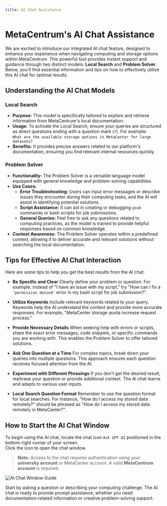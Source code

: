 ```yaml
---
title: AI Chat Assistance
---
```


# MetaCentrum's AI Chat Assistance

We are excited to introduce our integrated AI chat feature, designed to enhance your experience when navigating computing and storage options within MetaCentrum. This powerful tool provides instant support and guidance through two distinct models: **Local Search** and **Problem Solver**. Below, you'll find essential information and tips on how to effectively utilize this AI chat for optimal results.

## Understanding the AI Chat Models

### Local Search
- **Purpose:** This model is specifically tailored to explore and retrieve information from MetaCentrum's local documentation.
- **Usage:** To activate the Local Search, ensure your queries are structured as direct questions ending with a question mark (`?`). For example:  
  `What are the available storage options in MetaCenter for large datasets?`
- **Benefits:** It provides precise answers related to our platform's documentation, ensuring you find relevant internal resources quickly.

### Problem Solver
- **Functionality:** The Problem Solver is a versatile language model equipped with general knowledge and problem-solving capabilities.  
- **Use Cases:**  
  - **Error Troubleshooting:** Users can input error messages or describe issues they encounter during their computing tasks, and the AI will assist in identifying potential solutions.  
  - **Script Assistance:** It can aid in creating or debugging `qsub` commands or bash scripts for job submissions.  
  - **General Queries:** Feel free to ask any questions related to computing practices, as the model is trained to provide helpful responses based on common knowledge.  
- **Context Awareness:** The Problem Solver operates within a predefined context, allowing it to deliver accurate and relevant solutions without searching the local documentation.

## Tips for Effective AI Chat Interaction

Here are some tips to help you get the best results from the AI chat:

- **Be Specific and Clear** Clearly define your problem or question. For example, instead of "I have an issue with my script," try "How can I fix a <code>'permission denied'</code> error in my bash script for job submission?".</p>
- **Utilize Keywords** Include relevant keywords related to your query. Keywords help the AI understand the context and provide more accurate responses. For example, "MetaCenter storage quota increase request process."</p>
- **Provide Necessary Details** When seeking help with errors or scripts, share the exact error messages, code snippets, or specific commands you are working with. This enables the Problem Solver to offer tailored solutions.</p>
- **Ask One Question at a Time** For complex topics, break down your queries into multiple questions. This approach ensures each question receives focused attention from the AI.</p>
- **Experiment with Different Phrasings** If you don't get the desired result, rephrase your question or provide additional context. The AI chat learns and adapts to various user inputs.</p>
- **Local Search Question Format** Remember to use the question format for local searches. For instance, "How do I access my stored data remotely?" should be phrased as "How do I access my stored data remotely in MetaCenter?".</p>


## How to Start the AI Chat Window

To begin using the AI chat, locate the chat icon `Ask GPT AI` positioned in the bottom-right corner of your screen.  
Click the icon to open the chat window.

> **Note:** Access to the chat requires authentication using your **university account** or MetaCenter account. A valid **MetaCentrum account** is required.

![AI Chat Window Guide](/img/meta/tutorials/aichat-docs.png)

Start by asking a question or describing your computing challenge. The AI chat is ready to provide prompt assistance, whether you need documentation-related information or creative problem-solving support.  

